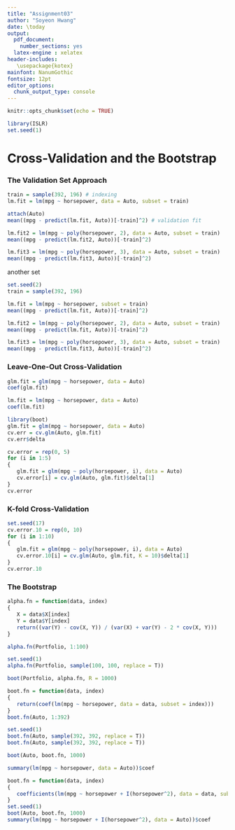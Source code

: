 ---
title: "Assignment03"
author: "Soyeon Hwang"
date: \today
output:
  pdf_document: 
    number_sections: yes
  latex-engine : xelatex
header-includes:
   \usepackage{kotex}
mainfont: NanumGothic
fontsize: 12pt
editor_options:
  chunk_output_type: console
---

```{r, include=FALSE, echo = TRUE, results = 'hide', warning=FALSE, message=FALSE}
knitr::opts_chunk$set(echo = TRUE)
```

```{r}
library(ISLR)
set.seed(1)
```

# Cross-Validation and the Bootstrap

### The Validation Set Approach
```{r}
train = sample(392, 196) # indexing 
lm.fit = lm(mpg ~ horsepower, data = Auto, subset = train)
```

```{r}
attach(Auto)
mean((mpg - predict(lm.fit, Auto))[-train]^2) # validation fit
```

```{r}
lm.fit2 = lm(mpg ~ poly(horsepower, 2), data = Auto, subset = train)
mean((mpg - predict(lm.fit2, Auto))[-train]^2)

lm.fit3 = lm(mpg ~ poly(horsepower, 3), data = Auto, subset = train)
mean((mpg - predict(lm.fit3, Auto))[-train]^2)
```

another set
```{r}
set.seed(2) 
train = sample(392, 196)
```

```{r}
lm.fit = lm(mpg ~ horsepower, subset = train)
mean((mpg - predict(lm.fit, Auto))[-train]^2)

lm.fit2 = lm(mpg ~ poly(horsepower, 2), data = Auto, subset = train)
mean((mpg - predict(lm.fit, Auto))[-train]^2)

lm.fit3 = lm(mpg ~ poly(horsepower, 3), data = Auto, subset = train)
mean((mpg - predict(lm.fit3, Auto))[-train]^2)
```

### Leave-One-Out Cross-Validation
```{r}
glm.fit = glm(mpg ~ horsepower, data = Auto)
coef(glm.fit)
```

```{r}
lm.fit = lm(mpg ~ horsepower, data = Auto)
coef(lm.fit)
```

```{r}
library(boot)
glm.fit = glm(mpg ~ horsepower, data = Auto)
cv.err = cv.glm(Auto, glm.fit)
cv.err$delta
```

```{r}
cv.error = rep(0, 5)
for (i in 1:5)
{
   glm.fit = glm(mpg ~ poly(horsepower, i), data = Auto)
   cv.error[i] = cv.glm(Auto, glm.fit)$delta[1]
}
cv.error
```

### K-fold Cross-Validation 
```{r}
set.seed(17)
cv.error.10 = rep(0, 10)
for (i in 1:10) 
{
   glm.fit = glm(mpg ~ poly(horsepower, i), data = Auto)
   cv.error.10[i] = cv.glm(Auto, glm.fit, K = 10)$delta[1]
}
cv.error.10
```

### The Bootstrap
```{r}
alpha.fn = function(data, index)
{
   X = data$X[index]
   Y = data$Y[index]
   return((var(Y) - cov(X, Y)) / (var(X) + var(Y) - 2 * cov(X, Y)))
}
```

```{r}
alpha.fn(Portfolio, 1:100)
```

```{r}
set.seed(1)
alpha.fn(Portfolio, sample(100, 100, replace = T))
```

```{r}
boot(Portfolio, alpha.fn, R = 1000)
```

```{r}
boot.fn = function(data, index) 
{
   return(coef(lm(mpg ~ horsepower, data = data, subset = index)))
}
boot.fn(Auto, 1:392)
```

```{r}
set.seed(1)
boot.fn(Auto, sample(392, 392, replace = T))
boot.fn(Auto, sample(392, 392, replace = T))
```

```{r}
boot(Auto, boot.fn, 1000)
```

```{r}
summary(lm(mpg ~ horsepower, data = Auto))$coef
```

```{r}
boot.fn = function(data, index)
{
   coefficients(lm(mpg ~ horsepower + I(horsepower^2), data = data, subset = index))
}
set.seed(1)
boot(Auto, boot.fn, 1000)
summary(lm(mpg ~ horsepower + I(horsepower^2), data = Auto))$coef
```












